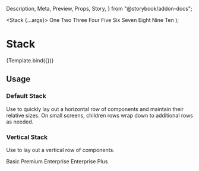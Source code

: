   Description,
  Meta,
  Preview,
  Props,
  Story,
} from "@storybook/addon-docs";

<Meta component={Stack} title="Components / Structure / Stack" />

  <Stack {...args}>
    <Card>One</Card>
    <Card>Two</Card>
    <Card>Three</Card>
    <Card>Four</Card>
    <Card>Five</Card>
    <Card>Six</Card>
    <Card>Seven</Card>
    <Card>Eight</Card>
    <Card>Nine</Card>
    <Card>Ten</Card>
  </Stack>
);

# Stack

<Description of={Stack} />

<Preview withToolbar>
  <Story name="Example">{Template.bind({})}</Story>
</Preview>

<Props of={Stack} />

## Usage

### Default Stack

Use to quickly lay out a horizontal row of components and maintain their relative sizes.
On small screens, children rows wrap down to additional rows as needed.

### Vertical Stack

Use to lay out a vertical row of components.

<Preview>
  <Story name="Vertical">
    <Stack vertical>
      <Badge>Basic</Badge>
      <Badge>Premium</Badge>
      <Stack>
        <Badge>Enterprise</Badge>
        <Badge>Enterprise Plus</Badge>
      </Stack>
    </Stack>
  </Story>
</Preview>
